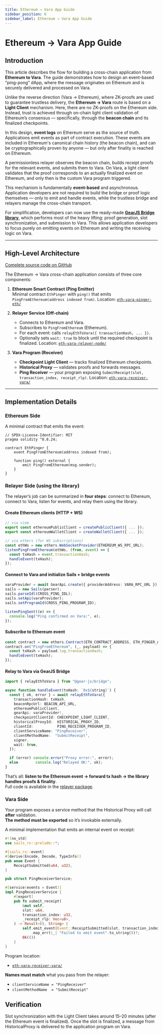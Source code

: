 ```yaml
---
title: Ethereum → Vara App Guide
sidebar_position: 6
sidebar_label: Ethereum → Vara App Guide
---
```


# Ethereum → Vara App Guide

## Introduction

This article describes the flow for building a cross-chain application from **Ethereum to Vara**. The guide demonstrates how to design an event-based “ping-pong” dApp, where the message originates on Ethereum and is securely delivered and processed on Vara.

Unlike the reverse direction (Vara → Ethereum), where ZK-proofs are used to guarantee trustless delivery, the **Ethereum → Vara** route is based on a **Light Client** mechanism. Here, there are no ZK-proofs on the Ethereum side. Instead, trust is achieved through on-chain light client validation of Ethereum’s consensus — specifically, through the **beacon chain** and its finalized checkpoints.

In this design, **event logs** on Ethereum serve as the source of truth. Applications emit events as part of contract execution. These events are included in Ethereum's canonical chain history (the beacon chain), and can be cryptographically proven by anyone — but only after finality is reached on Ethereum.

A permissionless relayer observes the beacon chain, builds receipt proofs for the relevant events, and submits them to Vara. On Vara, a light client validates that the proof corresponds to an actually finalized event on Ethereum, and only then is the custom Vara program triggered.

This mechanism is fundamentally **event-based** and asynchronous. Application developers are not required to build the bridge or proof logic themselves — only to emit and handle events, while the trustless bridge and relayers manage the cross-chain transport.

For simplification, developers can now use the ready-made [**GearJS Bridge library**](https://github.com/gear-tech/gear-bridges/tree/main/js/bridge-js), which performs most of the heavy lifting: proof generation, slot synchronization, and submission to Vara. This allows application developers to focus purely on emitting events on Ethereum and writing the receiving logic on Vara.

---

## High-Level Architecture

[Complete source code on GitHub](https://github.com/gear-foundation/cross-ping/tree/master/packages)

The Ethereum → Vara cross-chain application consists of three core components:

1. **Ethereum Smart Contract (Ping Emitter)**  
   Minimal contract `EthPinger` with `ping()` that emits `PingFromEthereum(address indexed from)`.
   Location: [`eth-vara-pinger-eth/`](https://github.com/gear-foundation/cross-ping/tree/master/packages/eth-vara-pinger-eth)

2. **Relayer Service (Off-chain)**  
   - Connects to Ethereum and Vara.  
   - Subscribes to `PingFromEthereum` (Ethereum).  
   - For each event: calls `relayEthToVara({ transactionHash, ... })`.  
   - Optionally sets `wait: true` to block until the required checkpoint is finalized.
   Location: [`eth-vara-relayer-node/`](https://github.com/gear-foundation/cross-ping/tree/master/packages/eth-vara-relayer-node)

3. **Vara Program (Receiver)**
   - **Checkpoint Light Client** — tracks finalized Ethereum checkpoints.  
   - **Historical Proxy** — validates proofs and forwards messages.  
   - **Ping Receiver** — your program exposing `SubmitReceipt(slot, transaction_index, receipt_rlp)`.
   Location: [`eth-vara-receiver-vara/`](https://github.com/gear-foundation/cross-ping/tree/master/packages/eth-vara-receiver-vara)

---

## Implementation Details

### Ethereum Side

A minimal contract that emits the event:

```solidity
// SPDX-License-Identifier: MIT
pragma solidity ^0.8.24;

contract EthPinger {
    event PingFromEthereum(address indexed from);

    function ping() external {
        emit PingFromEthereum(msg.sender);
    }
}
```

### Relayer Side (using the library)

The relayer’s job can be summarized in **four steps**: connect to Ethereum, connect to Vara, listen for events, and relay them using the library.

#### Create Ethereum clients (HTTP + WS)

```ts
// via viem
export const ethereumPublicClient = createPublicClient({ ... });
export const ethereumWalletClient = createWalletClient({ ... });

// via ethers (for WS subscriptions)
const ethWs = new ethers.WebSocketProvider(ETHEREUM_WS_RPC_URL);
listenPingFromEthereum(ethWs, (from, event) => {
  const txHash = event.transactionHash;
  handleEvent(txHash);
});
```

#### Connect to Vara and initialize Sails + bridge events

```ts
varaProvider = await GearApi.create({ providerAddress: VARA_RPC_URL });
sails = new Sails(parser);
sails.parseIdl(CROSS_PING_IDL);
sails.setApi(varaProvider);
sails.setProgramId(CROSS_PING_PROGRAM_ID);

listenPingSent((e) => {
  console.log("Ping confirmed on Vara:", e);
});
```

#### Subscribe to Ethereum event

```ts
const contract = new ethers.Contract(ETH_CONTRACT_ADDRESS, ETH_PINGER_ABI, provider);
contract.on("PingFromEthereum", (_, payload) => {
  const txHash = payload.log.transactionHash;
  handleEvent(txHash);
});
```

#### Relay to Vara via GearJS Bridge

```ts
import { relayEthToVara } from "@gear-js/bridge";

async function handleEvent(txHash: `0x${string}`) {
  const { ok, error } = await relayEthToVara({
    transactionHash: txHash,
    beaconRpcUrl: BEACON_API_URL,
    ethereumPublicClient,
    gearApi: varaProvider!,
    checkpointClientId: CHECKPOINT_LIGHT_CLIENT,
    historicalProxyId:  HISTORICAL_PROXY_ID,
    clientId:           PING_RECEIVER_PROGRAM_ID,
    clientServiceName: "PingReceiver",
    clientMethodName:  "SubmitReceipt",
    signer,
    wait: true,
  });

  if (error) console.error("Proxy error:", error);
  else        console.log("Relayed OK:", ok);
}
```

That’s all: **listen to the Ethereum event → forward tx hash → the library handles proofs & finality**.  
Full code is available in the [relayer package](https://github.com/gear-foundation/cross-ping/tree/master/packages/eth-vara-relayer-node).

### Vara Side

Your program exposes a service method that the Historical Proxy will call **after** validation.  
**The method must be exported** so it’s invokable externally.

A minimal implementation that emits an internal event on receipt:

```rust
#![no_std]
use sails_rs::prelude::*;

#[sails_rs::event]
#[derive(Encode, Decode, TypeInfo)]
pub enum Event {
    ReceiptSubmitted(u64, u32),
}

pub struct PingReceiverService;

#[service(events = Event)]
impl PingReceiverService {
    #[export]
    pub fn submit_receipt(
        &mut self,
        slot: u64,
        transaction_index: u32,
        _receipt_rlp: Vec<u8>,
    ) -> Result<(), String> {
        self.emit_event(Event::ReceiptSubmitted(slot, transaction_index))
            .map_err(|_| "Failed to emit event".to_string())?;
        Ok(())
    }
}
```

Program location:
- [`eth-vara-receiver-vara/`](https://github.com/gear-foundation/cross-ping/tree/master/packages/eth-vara-receiver-vara)

**Names must match** what you pass from the relayer:
- `clientServiceName = "PingReceiver"`
- `clientMethodName  = "SubmitReceipt"`

## Verification

Slot synchronization with the Light Client takes around 15–20 minutes (after the Ethereum event is finalized).
Once the slot is finalized, a message from HistoricalProxy is delivered to the application program on Vara.